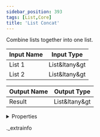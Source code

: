 ```yaml
---
sidebar_position: 393
tags: [List,Core]
title: 'List Concat'
---
```


Combine lists together into one list.



<IChip uuid="0e2f21e0-bc71-423a-a983-72e27193ca8b" />

| Input Name | Input Type |
|-----------|-----------|
| List 1 | List&ltany&gt |
| List 2 | List&ltany&gt |

| Output Name | Output Type |
|-----------|-----------|
| Result | List&ltany&gt |


<details>
  <summary>Properties</summary>
  <div>
    <div>
    <table>
      <thead>
        <tr>
          <th>Room availability:</th>
          <th>Available everywhere</th>
        </tr>
        <tr>
          <th>Is beta required?</th>
          <th>No</th>
        </tr>
        <tr>
          <th>Is this chip a trolling risk?</th>
          <th>No</th>
        </tr>
        <tr>
          <th>Is this chip a role assignment risk?</th>
          <th>No</th>
        </tr>
        <tr>
          <th>Chip UUID</th>
          <th>0e2f21e0-bc71-423a-a983-72e27193ca8b</th>
        </tr>
      </thead>
    </table>
    </div>
  </div>
</details>

._extrainfo